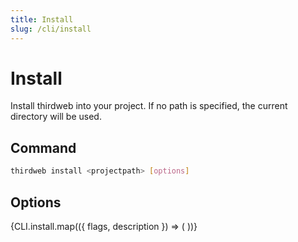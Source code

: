 ```yaml
---
title: Install
slug: /cli/install
---
```



# Install

Install thirdweb into your project. If no path is specified, the current directory will be used.

## Command

```bash
thirdweb install <projectpath> [options]
```

## Options

<div>
  {CLI.install.map(({ flags, description }) => (
    <CLIOptions flags={flags} description={description} />
  ))}
</div>
